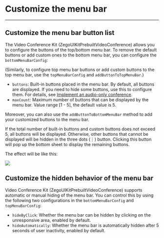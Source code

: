 # Customize the menu bar

- - -

## Customize the menu bar button list

The Video Conference Kit (ZegoUIKitPrebuiltVideoConference) allows you to configure the buttons of the top/bottom menu bar. 
To remove the default buttons or add custom ones to the bottom menu bar, you can configure the `bottomMenuBarConfig`: 

(Similarly, to configure top menu bar buttons or add custom buttons to the top menu bar, use the `topMenuBarConfig` and `addButtonToTopMenuBar`.)

- `buttons`: Built-in buttons placed in the menu bar. By default, all buttons are displayed. If you need to hide some buttons, use this to configure them. For details, see [Implement an audio-only conference](./09-Implement%20an%20audio-only%20conference.mdx). 
- `maxCount`: Maximum number of buttons that can be displayed by the menu bar. Value range [1 - 5], the default value is 5.

Moreover, you can also use the `addButtonToBottomMenuBar` method to add your customized buttons to the menu bar.

If the total number of built-in buttons and custom buttons does not exceed 5, all buttons will be displayed.
Otherwise, other buttons that cannot be displayed will be hidden in the three dots (⋮) button. Clicking this button will pop up the bottom sheet to display the remaining buttons. 

The effect will be like this:

<Frame width="200" height="auto" >
  <img src="https://storage.zego.im/sdk-doc/Pics/ZegoUIKit/conference/menuBar.gif" />
</Frame>



## Customize the hidden behavior of the menu bar

Video Conference Kit (ZegoUIKitPrebuiltVideoConference) supports automatic or manual hiding of the menu bar. You can control this by using the following two configurations in the `bottomMenuBarConfig` and `topMenuBarConfig`:

- `hideByClick`: Whether the menu bar can be hidden by clicking on the unresponsive area, enabled by default.
- `hideAutomatically`: Whether the menu bar is automatically hidden after 5 seconds of user inactivity, enabled by default.
